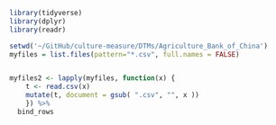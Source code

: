 ```r
library(tidyverse)
library(dplyr)
library(readr)
```

```r
setwd('~/GitHub/culture-measure/DTMs/Agriculture_Bank_of_China')
myfiles = list.files(pattern="*.csv", full.names = FALSE)


myfiles2 <- lapply(myfiles, function(x) {
    t <- read.csv(x)
    mutate(t, document = gsub( ".csv", "", x ))
    }) %>%
  bind_rows

```
